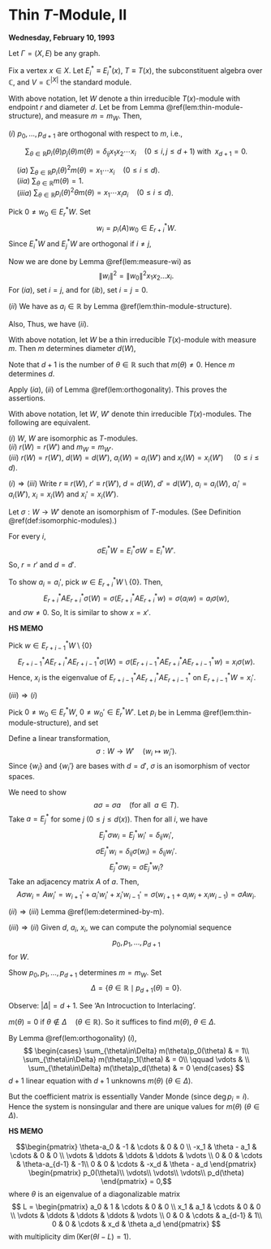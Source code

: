 # Thin $T$-Module, II {#lec10}
**Wednesday, February 10, 1993**

Let $\Gamma = (X, E)$ be any graph. 

Fix a vertex $x\in X$. Let $E^*_i \equiv E^*_i(x)$, $T\equiv T(x)$, the subconstituent algebra over $\mathbb{C}$, and $V = \mathbb{C}^{|X|}$ the standard module.

:::{.lemma #orthogonality}
With above notation, let $W$ denote a thin irreducible $T(x)$-module with endpoint $r$ and diameter $d$. Let 
\begin{align}
a_i & = a_i(W) \quad (0\leq i \leq d)\\
x_i & = x_i(W) \quad (1\leq i \leq d)\\
p_i & = p_i(W) \quad (0\leq i \leq d+1)
\end{align}
be from Lemma \@ref(lem:thin-module-structure), and measure $m = m_W$.
Then,

| $(i)$ $p_0, \ldots, p_{d+1}$ are orthogonal with respect to $m$, i.e., 
$$\sum_{\theta\in \mathbb{R}}p_i(\theta)p_j(\theta)m(\theta) = \delta_{ij}x_1x_2\cdots x_i \quad (0\leq i,j\leq d+1) \text{ with }\; x_{d+1}=0.$$

| $\quad (ia)$ ${\displaystyle \sum_{\theta\in \mathbb{R}}p_i(\theta)^2m(\theta) = x_1\cdots x_i \quad (0\leq i\leq d)}$.

| $\quad (iia)$ ${\displaystyle \sum_{\theta\in \mathbb{R}}m(\theta) = 1}$.

| $\quad (iiia)$ ${\displaystyle \sum_{\theta\in \mathbb{R}}p_i(\theta)^2\theta m(\theta) = x_1\cdots x_ia_i \quad (0\leq i\leq d)}$.

:::

:::{.proof}
Pick $0\neq w_0\in E^*_rW$. Set
$$w_i = p_i(A)w_0 \in E^*_{r+i}W.$$
Since $E^*_iW$ and $E^*_jW$ are orthogonal if $i\neq j$,

\begin{align}
\delta_{ij}\|w_i\|^2 & = \langle w_i, w_j\rangle\\
& = \langle p_i(A)w_0, p_j(A)w_0\rangle\\
& = \left\langle p_i(A)\left(\sum_{\ell=0}^R E_\ell\right)w_0, p_j(A)\left(\sum_{\ell=0}^R E_\ell\right)w_0\right\rangle\\
& = \left\langle \sum_{\ell=0}^R p_i(\theta_\ell)E_\ell w_0, \sum_{\ell=0}^R p_j(\theta_\ell)E_\ell w_0\right\rangle && (\text{as } AE_j = \theta_jE_j)\\
& = \sum_{\ell=0}^R p_i(\theta_\ell)\overline{p_j(\theta_\ell)}\|E_\ell w_0\|^2\\
& \qquad\qquad (\text{as } \; p_j\in \mathbb{R}[\lambda], \quad
\theta_\ell\in \mathbb{R}, \quad m(\theta_i)\|w_0\|^2 = \|E_iw_0\|^2)\\
& = \sum_{\theta\in \mathbb{R}} p_i(\theta)p_j(\theta)m(\theta)\|w_0\|^2.
\end{align}
Now we are done by Lemma \@ref(lem:measure-wi) as
$$\|w_i\|^2 = \|w_0\|^2 x_1x_2\ldots x_i.$$
For $(ia)$, set $i = j$, and for $(ib)$, set $i=j=0$.

$(ii)$ We have
\begin{align}
\langle w_i,Aw_i\rangle & = \langle w_i, w_{i+1} + a_iw_i + x_i w_{i-1}\rangle\\
& = \overline{a_i}\|w_i\|^2\\
& = a_i x_1\cdots x_i\|w_0\|^2, 
\end{align}
as $a_i\in \mathbb{R}$ by Lemma \@ref(lem:thin-module-structure).

Also,
\begin{align}
\langle w_i, Aw_i\rangle & = \langle p_i(A)w_0, Ap_i(A)w_0\rangle \\
& = \left\langle p_i(A)\left(\sum_{\ell=0}^R E_\ell\right)w_0, A p_i(A)\left(\sum_{\ell=0}^R E_\ell\right)w_0\right\rangle && (\text{ as in $(i)$})\\
& = \sum_{\ell = 0}^D p_i(\theta_\ell)^2 \theta_\ell \|E_\ell w_0\|^2\\
& = \sum_{\theta\in \mathbb{R}}p_i(\theta)^2\theta m(\theta)\|w_0\|^2.
\end{align}
Thus, we have $(ii)$.
:::

:::{.lemma #determined-by-m}
With above notation, let
$W$ be a thin irreducible $T(x)$-module with measure $m$. Then $m$ determines diameter $d(W)$,
\begin{align}
a_i & = a_i(W) \quad (0\leq i\leq d)\\
x_i & = x_i(W) \quad (1\leq i\leq d)\\
p_i & = p_i(W) \quad (0\leq i\leq d+1).
\end{align}
:::

:::{.proof}
Note that $d+1$ is the number of $\theta\in \mathbb{R}$ such that $m(\theta)\neq 0$.
Hence $m$ determines $d$.

Apply $(ia)$, $(ii)$ of Lemma \@ref(lem:orthogonality).
\begin{align}
& \sum_{\theta\in\mathbb{R}}m(\theta) = 1 && p_0 =1.\\
& \sum_{\theta\in\mathbb{R}}\theta m(\theta) = a_0 && p_1 = \lambda - a_0\\
& \sum_{\theta\in\mathbb{R}}p_1(\theta)^2 m(\theta) = x_1 \\
& \sum_{\theta\in\mathbb{R}}p_1(\theta)^2\theta m(\theta) = x_1a && \to a_1\\
& \qquad p_2 = (\lambda - a_1)p_1 - x_1p_0\\
& \sum_{\theta\in\mathbb{R}}p_2(\theta)^2 m(\theta) = x_1x_2 && \to x_2\\
& \sum_{\theta\in\mathbb{R}}p_2(\theta)^2\theta m(\theta) = x_1x_2a_2 && \to a_2\\
& \qquad p_3 = (\lambda-a_2)p_2 - x_2p_1\\
& \qquad\qquad \vdots\\
& \sum_{\theta\in\mathbb{R}}p_d(\theta)^2 m(\theta) = x_1x_2\cdots x_d && \to x_d\\
& \sum_{\theta\in\mathbb{R}}p_d(\theta)^2\theta m(\theta) = x_1x_2\cdots x_da_d && \to a_d\\
& \qquad p_{d+1} = (\lambda-a_d)p_d - x_dp_{d-1}.\\
\end{align}
This proves the assertions.
:::

:::{.corollary #isomorphic}
With above notation, let 
$W$, $W'$ denote thin irreducible $T(x)$-modules. The following are equivalent.

| $(i)$ $W$, $W$ are isomorphic as $T$-modules.

| $(ii)$ $r(W) = r(W')$ and $m_W = m_{W'}$.

| $(iii)$ $r(W) = r(W')$, $d(W) = d(W')$, $a_i(W) = a_i(W')$ and $x_i(W) = x_i(W')$ $\quad (0\leq i\leq d)$.
:::

:::{.proof}
$(i)\Rightarrow (iii)$
Write $r\equiv r(W)$, $r' \equiv r(W')$, $d = d(W)$, $d' = d(W')$, $a_i = a_i(W)$, $a_i' = a_i(W')$, $x_i = x_i(W)$ and $x_i' = x_i(W')$.

Let $\sigma: W\to W'$ denote an isomorphism of $T$-modules. (See Definition \@ref(def:isomorphic-modules).)

For every $i$,
$$\sigma E^*_iW = E^*_i\sigma W = E^*_iW'.$$
So, $r = r'$ and $d = d'$.

To show $a_i = a_i'$, pick $w\in E^*_{r+i}W \setminus \{0\}$. Then,
$$E^*_{r+i}AE^*_{r+i}\sigma (W) = \sigma(E^*_{r+i}AE^*_{r+i}w) = \sigma(a_iw) = a_i\sigma(w), $$
and $\sigma w\neq 0$. So,
\begin{align}
a_i & = \text{eigenvalue of $E^*_{r+i}AE^*_{r+i}$ on $E^*_{r+i}W$}\\
& = a_i'
\end{align}
It is similar to show $x = x'$.

:::{.hs}
**HS MEMO**

Pick $w\in E^*_{r+i-1}W \setminus \{0\}$
$$E^*_{r+i-1}AE^*_{r+i}AE^*_{r+i-1}\sigma(W) = \sigma(E^*_{r+i-1}AE^*_{r+i}AE^*_{r+i-1}w) = x_i\sigma(w).$$
Hence, $x_i$ is the eigenvalue of $E^*_{r+i-1}AE^*_{r+i}AE^*_{r+i-1}$ on $E^*_{r+i-1}W = x_i'$.
:::

$(iii)\Rightarrow (i)$

Pick $0\neq w_0\in E^*_rW$, $0\neq w_0'\in E^*_rW'$. Let $p_i$ be in Lemma \@ref(lem:thin-module-structure), and set
\begin{align}
w_i & = p_i(A)w_0\in E^*_{r+i}W \quad (0\leq i\leq d) \\
w_i' & = p_i'(A)w_0' \in E^*_{r+i}W \quad (0\leq i\leq d)
\end{align}

Define a linear transformation,
$$\sigma: W \to W' \quad (w_i \mapsto w_i').$$
Since $\{w_i\}$ and $\{w_i'\}$ are bases with $d = d'$, $\sigma$ is an isomorphism of vector spaces.

We need to show
$$a\sigma = \sigma a \quad (\text{for all }\; a\in T).$$
Take $a = E^*_j$ for some $j$ $(0\leq j\leq d(x))$. Then for all $i$, we have
$$E^*_j \sigma w_i = E^*_jw_i' = \delta_{ij}w_i',$$
$$\sigma E^*_jw_i = \delta_{ij}\sigma(w_i) = \delta_{ij}w_i'.$$
$$E^*_j \sigma w_i = \sigma E^*_jw_i?$$
Take an adjacency matrix $A$ of $a$. Then,
$$A\sigma w_i = Aw_i' = w_{i+1}' + a_i'w_i' + x_i'w_{i-1}' = \sigma(w_{i+1} + a_iw_i + x_iw_{i-1}) = \sigma Aw_i.$$

$(ii)\Rightarrow (iii)$ Lemma \@ref(lem:determined-by-m).

$(iii)\Rightarrow (ii)$
Given $d$, $a_i$, $x_i$, we can compute the polynomial sequence
$$p_0, p_1, \ldots, p_{d+1}$$
for $W$.

Show $p_0, p_1, \ldots, p_{d+1}$ determines $m = m_W$. Set
$$\Delta = \{\theta\in \mathbb{R}\mid p_{d+1}(\theta) = 0\}.$$

Observe: $|\Delta| = d+1$. See 'An Introcuction to Interlacing'.

$m(\theta) = 0$ if $\theta\not\in\Delta\quad (\theta\in \mathbb{R})$. So it suffices to find $m(\theta)$, $\theta\in \Delta$.

By Lemma \@ref(lem:orthogonality) $(i)$,
$$
\begin{cases}
\sum_{\theta\in\Delta} m(\theta)p_0(\theta) & = 1\\
\sum_{\theta\in\Delta} m(\theta)p_1(\theta) & = 0\\
\qquad \vdots & \\
\sum_{\theta\in\Delta} m(\theta)p_d(\theta) & = 0
\end{cases}
$$
$d+1$ linear equation with $d+1$ unknowns $m(\theta)$  ($\theta\in \Delta$).

But the coefficient matrix is essentially Vander Monde (since $\deg p_i = i$).
Hence the system is nonsingular and there are unique values for $m(\theta)$ $(\theta\in \Delta)$.
:::

:::{.hs}
**HS MEMO**

$$\begin{pmatrix}
\theta-a_0 & -1 & \cdots & 0 & 0 \\
-x_1 & \theta - a_1  & \cdots & 0 & 0 \\
\vdots & \ddots  & \ddots & \ddots & \vdots \\
0 & 0 & \cdots & \theta-a_{d-1}  & -1\\
0 & 0 & \cdots & -x_d & \theta - a_d
\end{pmatrix}
\begin{pmatrix}
p_0(\theta)\\
\vdots\\
\vdots\\
\vdots\\
p_d(\theta)
\end{pmatrix} = 0,$$
where $\theta$ is an eigenvalue of a diagonalizable matrix
$$
L = 
\begin{pmatrix}
a_0 & 1 & \cdots & 0 & 0 \\
x_1 & a_1  & \cdots & 0 & 0 \\
\vdots & \ddots  & \ddots & \ddots & \vdots \\
0 & 0 & \cdots & a_{d-1}  & 1\\
0 & 0 & \cdots & x_d & \theta a_d
\end{pmatrix}
$$
with multiplicity $\dim (\mathrm{Ker}(\theta I - L) = 1)$.
:::

